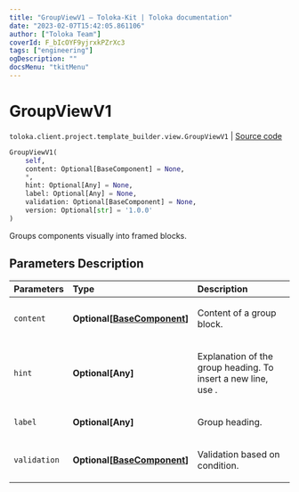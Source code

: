 ```yaml
---
title: "GroupViewV1 — Toloka-Kit | Toloka documentation"
date: "2023-02-07T15:42:05.861106"
author: ["Toloka Team"]
coverId: F_bIcOYF9yjrxkPZrXc3
tags: ["engineering"]
ogDescription: ""
docsMenu: "tkitMenu"
---
```


# GroupViewV1
`toloka.client.project.template_builder.view.GroupViewV1` | [Source code](https://github.com/Toloka/toloka-kit/blob/v1.1.3/src/client/project/template_builder/view.py#L176)

```python
GroupViewV1(
    self,
    content: Optional[BaseComponent] = None,
    *,
    hint: Optional[Any] = None,
    label: Optional[Any] = None,
    validation: Optional[BaseComponent] = None,
    version: Optional[str] = '1.0.0'
)
```

Groups components visually into framed blocks.

## Parameters Description

| Parameters | Type | Description |
| :----------| :----| :-----------|
`content`|**Optional\[[BaseComponent](/docs-new/toloka-kit/reference/toloka.client.project.template_builder.base.BaseComponent)\]**|<p>Content of a group block.</p>
`hint`|**Optional\[Any\]**|<p>Explanation of the group heading. To insert a new line, use .</p>
`label`|**Optional\[Any\]**|<p>Group heading.</p>
`validation`|**Optional\[[BaseComponent](/docs-new/toloka-kit/reference/toloka.client.project.template_builder.base.BaseComponent)\]**|<p>Validation based on condition.</p>
